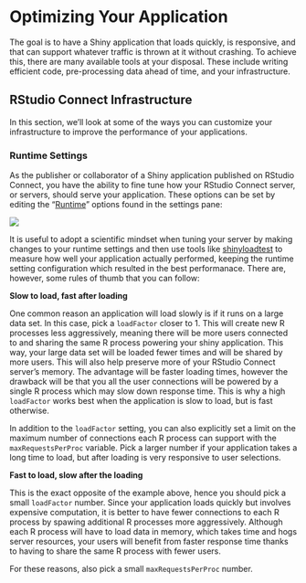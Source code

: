 # Optimizing Your Application 

The goal is to have a Shiny application that loads quickly, is responsive, and that can support whatever traffic is thrown at it without crashing. To achieve this, there are many available tools at your disposal. These include writing efficient code, pre-processing data ahead of time, and your infrastructure.

## RStudio Connect Infrastructure 

In this section, we'll look at some of the ways you can customize your infrastructure to improve the performance of your applications. 

### Runtime Settings

As the publisher or collaborator of a Shiny application published on RStudio Connect, you have the ability to fine tune how your RStudio Connect server, or servers, should serve your application. These options can be set by editing the "[Runtime](https://docs.rstudio.com/connect/user/settings-panel.html#content-runtime)" options found in the settings pane:

![](screenshots/Runtime_settings.png)

It is useful to adopt a scientific mindset when tuning your server by making changes to your runtime settings and then use tools like [shinyloadtest](https://github.com/sol-eng/plumber-model) to measure how well your application actually performed, keeping the runtime setting configuration which resulted in the best performanace. There are, however, some rules of thumb that you can follow:

**Slow to load, fast after loading**

One common reason an application will load slowly is if it runs on a large data set. In this case, pick a `loadFactor` closer to 1. This will create new R processes less aggressively, meaning there will be more users connected to and sharing the same R process powering your shiny application. This way, your large data set will be loaded fewer times and will be shared by more users. This will also help preserve more of your RStudio Connect server's memory. The advantage will be faster loading times, however the drawback will be that you all the user connections will be powered by a single R process which may slow down response time. This is why a high `loadFactor` works best when the application is slow to load, but is fast otherwise.

In addition to the `loadFactor` setting, you can also explicitly set a limit on the maximum number of connections each R process can support with the `maxRequestsPerProc` variable. Pick a larger number if your application takes a long time to load, but after loading is very responsive to user selections.


**Fast to load, slow after the loading** 

This is the exact opposite of the example above, hence you should pick a small `loadFactor` number. Since your application loads quickly but involves expensive computation, it is better to have fewer connections to each R process by spawing additional R processes more aggressively. Although each R process will have to load data in memory, which takes time and hogs server resources, your users will benefit from faster response time thanks to having to share the same R process with fewer users. 

For these reasons, also pick a small `maxRequestsPerProc` number.


